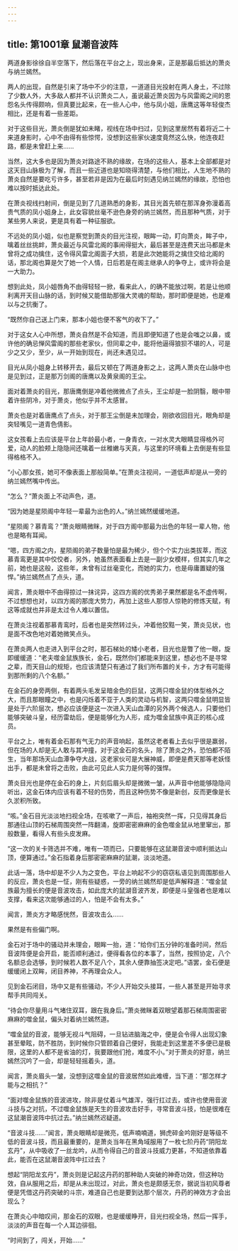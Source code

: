 ```yaml
---
---
---
```

title: 第1001章 鼠潮音波阵
---



两道身影徐徐自半空落下，然后落在平台之上，现出身来，正是那最后抵达的萧炎与纳兰嫣然。

两人的出现，自然是引来了场中不少的注意，一道道目光投射在两人身土，不过除了少数人外，大多敌人都并不认识萧炎二人，虽说最近萧炎因为与风雷阁之间的恩怨名头传得颇响，但真要比起来，在一些人心中，他与凤小姐，唐鹰这等年轻俊杰相比，还是有着一些差距。

对于这些目光，萧炎倒是犹如未睹，视线在场中扫过，见到这里居然有着将近二十来道身影时，心中不由得有些惊愕，没想到这些家伙速度竟然这么快，他连夜赶路，都是未曾赶上来……

当然，这大多也是因为萧炎对路途不熟的缘故，在场的这些人，基本上全部都是对这天目山脉极为了解，而且一些近道也是知晓得清楚，与他们相比，人生地不熟的萧炎自然是要吃亏许多，甚至若非是因为在最后时刻遇见纳兰嫣然的缘故，恐怕也难以按时抵达此处。

在萧炎视线扫射间，倒是见到了几道熟悉的身影，其目光首先顿在那浑身弥漫着高贵气质的凤小姐身上，此女容貌丝毫不逊色身旁的纳兰嫣然，而且那种气质，对于某些男人来说，更是具有着一种征服欲。

不远处的凤小姐，似也是察觉到萧炎的目光注视，眼眸一动，盯向萧炎，眸子中，噙着丝丝挑衅，萧炎最近与风雷北阁的事闹得挺大，最后甚至是连费天出马都是未曾将之成功擒住，这令得风雷北阁面子大损，若是此次她能将之擒住交给北阁的话，那北阁也算是欠了她一个人情，日后若是在阁主继承人的争夺上，或许将会是一大助力。

想到此处，凤小姐唇角不由得轻轻一掀，看来此人，的确不能放过啊，若是让他顺利离开天目山脉的话，到时候又能借助那强大灵魂的帮助，那时即便是她，也是难以与之抗衡了。

“既然你自己送上门来，那本小姐也便不客气的收下了。”

对于这女人心中所想，萧炎自然是不会知道，而且即便知道了也是会嗤之以鼻，或许他的确忌惮风雷阁的那些老家伙，但同辈之中，能将他逼得狼狈不堪的人，可是少之又少，至少，从一开始到现在，尚还未遇见过。

目光从凤小姐身上转移开去，最后又顿在了两道身影之上，这两人萧炎在山脉中也是见到过，正是那万剑阁的唐鹰以及黄泉阁的王尘。

面对着萧炎的目光，那唐鹰倒是冲着他微微点了点头，王尘却是一脸阴翳，眼中带着许些阴冷，对于萧炎，他似乎并不太感冒。

萧炎也是对着唐鹰点了点头，对于那王尘倒是未加理会，刚欲收回目光，眼角却是突轻嘴见一道青色倩影。

这女孩看上去应该是平台上年龄最小者，一身青衣，一对水灵大眼睛显得格外可爱，动人的脸颊上隐隐间还噙着一丝稚嫩与天真，与这里的环境看上去倒是有些显得格格不入。

“小心那女孩，她可不像表面上那般简单。”在萧炎注视间，一道低声却是从一旁的纳兰嫣然嘴中传出。

“怎么？”萧炎面上不动声色，道。

“因为她是星陨阁中年轻一辈最为出色的人。”纳兰嫣然缓缓地道。

“星陨阁？慕青鸾？”萧炎眼睛微眯，对于四方阁中那最为出色的年轻一辈人物，他也是略有耳闻。

“嗯，四方阁之内，星陨阁的弟子数量怕是最为稀少，但个个实力出类拔萃，而这慕青鸾更是其中佼佼者，另外，她虽然表面看上去是一副少女模样，但其实几年之前，她也是这般，这些年，未曾有过丝毫变化，而她的实力，也是毋庸置疑的强悍。”纳兰嫣然点了点头，道。

闻言，萧炎眼中不由得掠过一抹诧异，这四方阁的优秀弟子果然都是名不虚传啊，不过想想也对，以四方阁的那庞大势力，再加上这些人那惊人惊艳的修炼天赋，有这等成就也并非是太过令人难以置信。

在萧炎注视着那慕青鸾时，后者也是突然转过头，冲着他狡黠一笑，萧炎见状，也是面不改色地对着她微笑点头。

在萧炎两人也走进入到平台之时，那石梯处的矮小老者，目光也是瞥了他一眼，旋即缓缓道：“老夫噬金鼠族族长，金石，既然你们都能来到这里，想必也不是寻常之辈，而天目山的规矩，也应该清楚只有通过了我们所布置的关卡，方才有可能得到那所剩的八个名额。”

在金石的身旁两侧，有着两头毛发呈暗金色的巨鼠，这两只噬金鼠的体型格外之大，而且那眼瞳之中，也是闪烁着不亚于人类的灵动与机智，这两只噬金鼠明显皆是处于六阶层次，想必应该便是这一次进入天山血潭的另外两个候选人，只要他们能够突破斗皇，经历雷劫后，便是能够化为人形，成为噬金鼠族中真正的核心成员。

平台之上，唯有着金石那有气无力的声音响起，虽然这老者看上去似乎很是羸弱，但在场的人却是无人敢与其冲撞，对于这金石的名头，除了萧炎之外，恐怕都不陌生，当年那场天山血潭争夺大战，这老家伙可是大展神威，即便是费天那等老妖怪出手，都是未曾将之击败，由此可见此人实力是何等的强悍。

萧炎目光也是停在金石的身上，片刻后眉头却是微微一皱，从声音中他能够隐隐间听出，这金石体内应该有着不轻的伤势，而且这种伤势不像是新创，反而更像是长久淤积所致。

“咳。”金石目光淡淡地扫视全场，在咳嗽了一声后，袖袍突然一挥，只见得其身后那通往山顶的石梯周围突然一阵翻涌，旋即密密麻麻的金色噬金鼠从地里窜出，那般数量，看得人有些头皮发麻。

“这一次的关卡筛选并不难，唯有一项而已，只要能够在这鼠潮音波中顺利抵达山顶，便算通过。”金石指着身后那密密麻麻的鼠潮，淡淡地道。

此话一落，场中却是不少人为之变色，平台上响起不少的窃窃私语见到周围那些人的反应，萧炎也是一怔，刚有些疑惑，一旁的纳兰嫣然却是低声解释道：“噬金鼠族最为擅长的便是音波攻击，如此庞大的鼠湖音波齐发，即便是斗皇强者也是难以支撑，看来这次能够通过的人，怕是不会有太多。”

闻言，萧炎方才略感恍然，音波攻击么……

果然是有些偏门啊。

金石对于场中的骚动并未理会，眼眸一抬，道：“给你们五分钟的准备时间，然后音波阵便是会开启，能否顺利通过，便得看各位的本事了，当然，按照协定，八个名额总会选够，到时候若人数不足八个，其余人便靠抽签决定吧。”语罢，金石便是缓缓闭上双眸，闭目养神，不再理会众人。

见到金石闭目，场中又是有些骚动，不少人开始交头接耳，一些人甚至是开始寻求帮手共同闯关。

“待会你尽量用斗气堵住双耳，跟在我身后。”萧炎微眯着双眼望着那石梯周围密密麻麻的噬金鼠，偏头对着纳兰嫣然道。

“噬金鼠的音波，能够无视斗气阻碍，一旦钻进脑海之中，便是会令得人出现幻象甚至晕眩，防不胜防，到时候你只管顾着自己便好，我能走到这里差不多便已是极限，这里的人都不是省油的灯，我要跟他们抢，难度不小。”对于萧炎的好意，纳兰嫣然沉吟了一会，却是轻轻摇着头，道。

闻言，萧炎眉头一皱，没想到这噬金鼠的音波居然如此难缠，当下道：“那怎样才能与之相抗？”

“面对噬金鼠族的音波进攻，除非是仗着斗气雄浑，强行扛过去，或许也使用音波斗技与之对抗，不过噬金鼠族是天生的音波攻击好手，寻常音波斗技，怕是很难在这鼠潮音波阵中抗过去。”纳兰嫣然迟疑道。

“音波斗技……”闻言，萧炎眼睛却是微亮，低声喃喃道，狮虎碎金吟刚好是等级不低的音波斗技，而且最重要的，是萧炎当年在黑角域服用了一枚七阶丹药“阴阳龙玄丹”，从中吸收了一丝龙吟，从而令得自己的音波斗技威力更甚，不知道依靠着此，能否在这鼠潮音波阵中扛过去？

想起“阴阳龙玄丹”，萧炎则是记起这丹药的那种助人突破的神奇功效，但这种功效，自从服用之后，却是从未出现过，对此，萧炎也是颇感无奈，据说当初风尊者便是凭借这丹药突破的斗宗，难道自己也是要到达那个层次，丹药的神效方才会出现么？

在萧炎心中暗叹间，那金石的双眼，也是缓缓睁开，目光扫视全场，然后一挥手，淡淡的声音在每一个人耳边徘徊。

“时间到了，闯关，开始……”